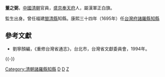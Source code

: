 '''董之弼'''，[[中國|中國]][[清朝|清朝]]官員，[[盛京|盛京]][[奉天府|奉天府]]人，屬漢軍正白旗。

監生出身。曾任福建[[閩清縣|閩清縣]]知縣。康熙三十四年（1695年）任[[台灣府|台灣府]][[諸羅縣|諸羅縣]][[知縣|知縣]]

==參考文獻==
*劉寧顏編，《重修台灣省通志》，台北市，台灣省文獻委員會，1994年。

{{-}}
{{start box}}
{{s-off}}
{{succession box|[[張尹|張尹]]|[[毛鳳綸|毛鳳綸]]|[[臺灣府|臺灣府]][[諸羅縣|諸羅縣]][[知縣|知縣]]|<small>康熙三十四年（1695年）上任</small>}}
{{end box}}

[[Category:清朝諸羅縣知縣|Category:清朝諸羅縣知縣]]
[[Category:正白旗漢軍人|D]]
[[Category:瀋陽人|D]]
[[Category:董姓|Z]]
